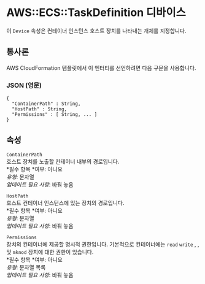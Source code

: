 # AWS::ECS::TaskDefinition 디바이스

이 `Device` 속성은 컨테이너 인스턴스 호스트 장치를 나타내는 개체를 지정합니다.

## 통사론

AWS CloudFormation 템플릿에서 이 엔터티를 선언하려면 다음 구문을 사용합니다.

### JSON (영문)

```
{
  "ContainerPath" : String,
  "HostPath" : String,
  "Permissions" : [ String, ... ]
}
```

## 속성

`ContainerPath`  
호스트 장치를 노출할 컨테이너 내부의 경로입니다.  
*필수 항목 *여부: 아니요  
_유형_: 문자열  
_업데이트 필요 사항_: 바꿔 놓음

`HostPath`  
호스트 컨테이너 인스턴스에 있는 장치의 경로입니다.  
*필수 항목 *여부: 아니요  
_유형_: 문자열  
_업데이트 필요 사항_: 바꿔 놓음

`Permissions`  
장치의 컨테이너에 제공할 명시적 권한입니다. 기본적으로 컨테이너에는 `read` `write` , , 및 `mknod` 장치에 대한 권한이 있습니다.  
*필수 항목 *여부: 아니요  
_유형_: 문자열 목록  
_업데이트 필요 사항_: 바꿔 놓음
